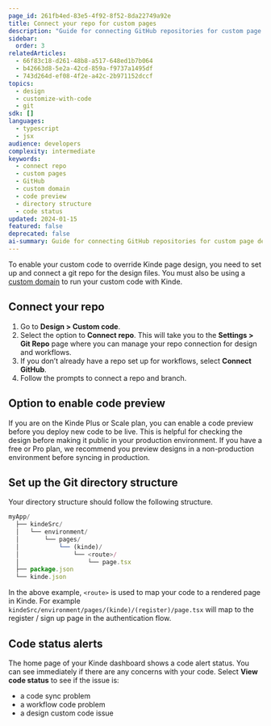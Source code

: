 ```yaml
---
page_id: 261fb4ed-83e5-4f92-8f52-8da22749a92e
title: Connect your repo for custom pages
description: "Guide for connecting GitHub repositories for custom page design including directory structure setup, code preview options, and status monitoring."
sidebar:
  order: 3
relatedArticles:
  - 66f83c18-d261-48b8-a517-648ed1b7b064
  - b42663d8-5e2a-42cd-859a-f9737a1495df
  - 743d264d-ef08-4f2e-a42c-2b971152dccf
topics:
  - design
  - customize-with-code
  - git
sdk: []
languages:
  - typescript
  - jsx
audience: developers
complexity: intermediate
keywords:
  - connect repo
  - custom pages
  - GitHub
  - custom domain
  - code preview
  - directory structure
  - code status
updated: 2024-01-15
featured: false
deprecated: false
ai-summary: Guide for connecting GitHub repositories for custom page design including directory structure setup, code preview options, and status monitoring.
---
```


To enable your custom code to override Kinde page design, you need to set up and connect a git repo for the design files. You must also be using a [custom domain](/build/domains/pointing-your-domain/) to run your custom code with Kinde.

## Connect your repo

1. Go to **Design > Custom code**.
2. Select the option to **Connect repo**. This will take you to the **Settings > Git Repo** page where you can manage your repo connection for design and workflows.
3. If you don’t already have a repo set up for workflows, select **Connect GitHub**.
4. Follow the prompts to connect a repo and branch.

## Option to enable code preview

If you are on the Kinde Plus or Scale plan, you can enable a code preview before you deploy new code to be live. This is helpful for checking the design before making it public in your production environment. If you have a free or Pro plan, we recommend you preview designs in a non-production environment before syncing in production.

## Set up the Git directory structure

Your directory structure should follow the following structure.

```jsx
myApp/
  ├── kindeSrc/
  │   └── environment/
  │       └── pages/
  │           └── (kinde)/
  │               └── <route>/
  │                   └── page.tsx
  ├── package.json
  └── kinde.json
```

In the above example, `<route>` is used to map your code to a rendered page in Kinde. For example `kindeSrc/environment/pages/(kinde)/(register)/page.tsx` will map to the register / sign up page in the authentication flow.

## Code status alerts

The home page of your Kinde dashboard shows a code alert status. You can see immediately if there are any concerns with your code. Select **View code status** to see if the issue is:

- a code sync problem
- a workflow code problem
- a design custom code issue
